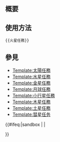 <includeonly><!-- 在這裡加入模板的保護標識 --></includeonly><noinclude>{{Documentation subpage}}</noinclude>
<!-- 在本行下編輯模板說明 -->
== 概要 ==

== 使用方法 ==
<pre>
{{火星任務}}
</pre>

== 參見 ==
* [[Template:太陽任務]]
* [[Template:水星任務]]
* [[Template:金星任務]]
* [[Template:月球任務]]
* [[Template:小行星任務]]
* [[Template:木星任務]]
* [[Template:土星任務]]
* [[Template:彗星任务]]

<includeonly>{{#ifeq:{{SUBPAGENAME}}|sandbox | |
<!-- 本行下加入模板的分類，跨維基連結加入Wikidata（參見[[Wikipedia:Wikidata]]） -->

}}</includeonly>